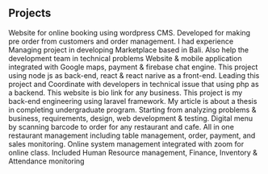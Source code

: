 ## Projects

<ProjectCard title="Online Booking" link="https://popsbite.com" bg="linear-gradient(to right, rgb(0, 146, 69) 0%, rgb(252, 238, 33) 100%)">
Website for online booking using wordpress CMS. Developed for making pre order from customers and order management.
</ProjectCard>
<ProjectCard title="Project Manager" link="https://cocoonline.co.id" bg="linear-gradient(90deg, rgba(87,14,136,1) 3%, rgba(253,29,29,1) 100%, rgba(252,176,69,1) 100%)">
I had experience Managing project in developing Marketplace based in Bali. Also help the development team in technical problems
</ProjectCard>
<ProjectCard title="Delivery service" link="https://popsgo.id" bg="linear-gradient(90deg, rgba(112,27,133,1) 0%, rgba(53,124,165,1) 23%, rgba(185,20,79,1) 81%)">
Website & mobile application integrated with Google maps, payment & firebase chat engine. This project using node js as back-end, react & react narive as a front-end.
</ProjectCard>
<ProjectCard title="Bio Link Project Lead" link="https://yuhub.net" bg="linear-gradient(90deg, rgba(5,147,173,1) 0%, rgba(115,91,110,1) 39%, rgba(165,53,76,1) 58%, rgba(165,109,53,1) 96%)">
Leading this project and Coordinate with developers in technical issue that using php as a backend. This website is bio link for any business. 
</ProjectCard>
<ProjectCard title="E-Commerce" link="https://github.com/jebitama/MyCommerce" bg="linear-gradient(to right, #D4145A 0%, #FBB03B 100%)">
This project is my back-end engineering using laravel framework.
</ProjectCard>
<ProjectCard title="Sales Dev" link="http://j-ptiik.ub.ac.id/index.php/j-ptiik/article/view/5348" bg="linear-gradient(to right, rgb(213, 133, 255) 0%, rgb(0, 255, 238) 100%)">
My article is about a thesis in completing undergraduate program. Starting from analyzing problems & business, requirements, design, web development & testing.
</ProjectCard>
<ProjectCard title="Digital Menu" link="http://digi-product.herokuapp.com/public/" bg="linear-gradient(90deg, rgba(2,0,36,1) 0%, rgba(9,9,121,1) 54%, rgba(0,212,255,1) 100%)">
Digital menu by scanning barcode to order for any restaurant and cafe. All in one restaurant management including table management, order, payment, and sales monitoring.
</ProjectCard>
<ProjectCard title="Smartschool System" link="https://dev.nouvacore.com/smartschool" bg="linear-gradient(90deg, rgba(62,2,102,1) 3%, rgba(155,10,232,1) 100%, rgba(252,176,69,1) 100%)">
Online system management integrated with zoom for online class. Included Human Resource management, Finance, Inventory & Attendance monitoring
</ProjectCard>

